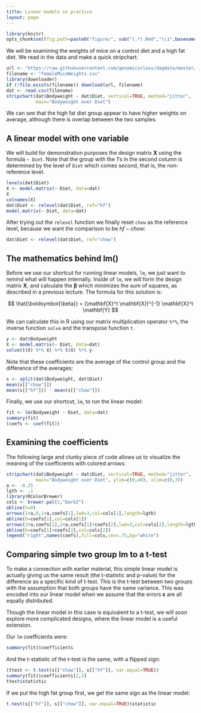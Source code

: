 ```yaml
---
title: Linear models in practice
layout: page
---
```


```r
library(knitr)
opts_chunk$set(fig.path=paste0("figure/", sub("(.*).Rmd","\\1",basename(knitr:::knit_concord$get('infile'))), "-"))
```

We will be examining the weights of mice on a control diet and a high fat diet. We read in the data and make a quick stripchart:

```r
url <- "https://raw.githubusercontent.com/genomicsclass/dagdata/master/inst/extdata/femaleMiceWeights.csv"
filename <- "femaleMiceWeights.csv"
library(downloader)
if (!file.exists(filename)) download(url, filename)
dat <- read.csv(filename)
stripchart(dat$Bodyweight ~ dat$Diet, vertical=TRUE, method="jitter",
           main="Bodyweight over Diet")
```

We can see that the high fat diet group appear to have higher weights on average, although there is overlap between the two samples.

## A linear model with one variable

We will build for demonstration purposes the design matrix $\mathbf{X}$ using the formula `~ Diet`. Note that the group with the 1's in the second column is determined by the level of `Diet` which comes second, that is, the non-reference level. 

```r
levels(dat$Diet)
X <- model.matrix(~ Diet, data=dat)
X
colnames(X)
dat$Diet <- relevel(dat$Diet, ref="hf")
model.matrix(~ Diet, data=dat)
```

After trying out the `relevel` function we finally reset `chow` as the reference level, because we want the comparison to be $hf - chow$:

```r
dat$Diet <- relevel(dat$Diet, ref="chow")
```

## The mathematics behind lm()

Before we use our shortcut for running linear models, `lm`, we just want to remind what will happen internally. Inside of `lm`, we will form the design matrix $\mathbf{X}$, and calculate the $\boldsymbol{\beta}$ which minimizes the sum of squares, as described in a previous lecture. The formula for this solution is:

$$ \hat{\boldsymbol{\beta}} = (\mathbf{X}^t \mathbf{X})^{-1} \mathbf{X}^t \mathbf{Y} $$

We can calculate this in R using our matrix multiplication operator `%*%`, the inverse function `solve` and the transpose function `t`.


```r
y <- dat$Bodyweight
X <- model.matrix(~ Diet, data=dat)
solve(t(X) %*% X) %*% t(X) %*% y
```

Note that these coefficients are the average of the control group and the difference of the averages:


```r
s <- split(dat$Bodyweight, dat$Diet)
mean(s[["chow"]])
mean(s[["hf"]]) - mean(s[["chow"]])
```

Finally, we use our shortcut, `lm`, to run the linear model:

```r
fit <- lm(Bodyweight ~ Diet, data=dat)
summary(fit)
(coefs <- coef(fit))
```

## Examining the coefficients

The following large and clunky piece of code allows us to visualize the meaning of the coefficients with colored arrows:

```r
stripchart(dat$Bodyweight ~ dat$Diet, vertical=TRUE, method="jitter",
           main="Bodyweight over Diet", ylim=c(0,40), xlim=c(0,3))
a <- -0.25
lgth <- .1
library(RColorBrewer)
cols <- brewer.pal(3,"Dark2")
abline(h=0)
arrows(1+a,0,1+a,coefs[1],lwd=3,col=cols[1],length=lgth)
abline(h=coefs[1],col=cols[1])
arrows(2+a,coefs[1],2+a,coefs[1]+coefs[2],lwd=3,col=cols[2],length=lgth)
abline(h=coefs[1]+coefs[2],col=cols[2])
legend("right",names(coefs),fill=cols,cex=.75,bg="white")
```

## Comparing simple two group lm to a t-test

To make a connection with earlier material, this simple linear model is actually giving us the same result (the t-statistic and p-value) for the difference as a specific kind of t-test. This is the t-test between two groups with the assumption that both groups have the same variance. This was encoded into our linear model when we assume that the errors $\boldsymbol{\varepsilon}$ are all equally distributed.

Though the linear model in this case is equivalent to a t-test, we will soon explore more complicated designs, where the linear model is a useful extension.

Our `lm` coefficients were:

```r
summary(fit)$coefficients
```

And the t-statistic of the t-test is the same, with a flipped sign:

```r
(ttest <- t.test(s[["chow"]], s[["hf"]], var.equal=TRUE))
summary(fit)$coefficients[2,3]
ttest$statistic
```

If we put the high fat group first, we get the same sign as the linear model:

```r
t.test(s[["hf"]], s[["chow"]], var.equal=TRUE)$statistic
```


